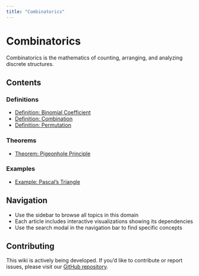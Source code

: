 ```yaml
---
title: "Combinatorics"
---
```


# Combinatorics

Combinatorics is the mathematics of counting, arranging, and analyzing discrete structures.

## Contents

### Definitions

- [Definition: Binomial Coefficient](def-binomial-coefficient.qmd)
- [Definition: Combination](def-combination.qmd)
- [Definition: Permutation](def-permutation.qmd)

### Theorems

- [Theorem: Pigeonhole Principle](thm-pigeonhole-principle.qmd)

### Examples

- [Example: Pascal's Triangle](ex-pascals-triangle.qmd)

## Navigation

- Use the sidebar to browse all topics in this domain
- Each article includes interactive visualizations showing its dependencies
- Use the search modal in the navigation bar to find specific concepts

## Contributing

This wiki is actively being developed. If you'd like to contribute or report issues,
please visit our [GitHub repository](https://github.com/RK0429/ModernMath).

